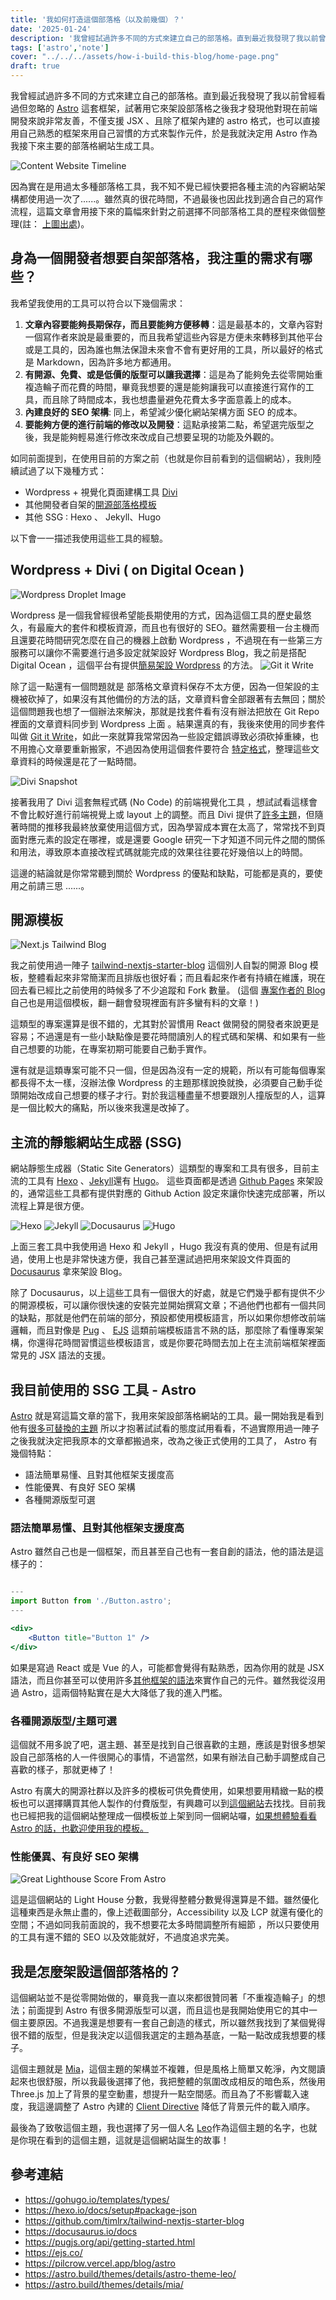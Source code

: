 ```yaml
---
title: '我如何打造這個部落格（以及前幾個）？'
date: '2025-01-24'
description: '我曾經試過許多不同的方式來建立自己的部落格。直到最近我發現了我以前曾經看過但忽略的這套框架，試著用它來架設部落格之後我才發現他對現在前端開發來說非常友善，所以我決定開始使用它，這篇文章集結了我所有踩過坑的部落格工具'
tags: ['astro','note']
cover: "../../../assets/how-i-build-this-blog/home-page.png"
draft: true
---
```


我曾經試過許多不同的方式來建立自己的部落格。直到最近我發現了我以前曾經看過但忽略的 [Astro](https://astro.build/) 這套框架，試著用它來架設部落格之後我才發現他對現在前端開發來說非常友善，不僅支援 JSX 、且除了框架內建的 astro 格式，也可以直接用自己熟悉的框架來用自己習慣的方式來製作元件，於是我就決定用 Astro 作為我接下來主要的部落格網站生成工具。

![Content Website Timeline](../../../assets/how-i-build-this-blog/content-management-timeline.png)

因為實在是用過太多種部落格工具，我不知不覺已經快要把各種主流的內容網站架構都使用過一次了......。雖然真的很花時間，不過最後也因此找到適合自己的寫作流程，這篇文章會用接下來的篇幅來針對之前選擇不同部落格工具的歷程來做個整理(註： [上圖出處](https://contentlayer.dev/blog/working-with-content-is-hard-for-developers))。

## 身為一個開發者想要自架部落格，我注重的需求有哪些？

我希望我使用的工具可以符合以下幾個需求：

1.  **文章內容要能夠長期保存，而且要能夠方便移轉**：這是最基本的，文章內容對一個寫作者來說是最重要的，而且我希望這些內容是方便未來轉移到其他平台或是工具的，因為誰也無法保證未來會不會有更好用的工具，<Notation type="underline" color="yellow">所以最好的格式是 Markdown，因為許多地方都通用</Notation>。
2.  **有開源、免費、或是低價的版型可以讓我選擇**：這是為了能夠<Notation type="underline" color="yellow">免去從零開始重複造輪子而花費的時間</Notation>，畢竟我想要的還是能夠讓我可以直接進行寫作的工具，而且除了時間成本，我也想盡量避免花費太多字面意義上的成本。
3.  **內建良好的 SEO 架構**: 同上，希望減少優化網站架構方面 SEO 的成本。
4.  **要能夠方便的進行前端的修改以及開發**：這點承接第二點，希望選完版型之後，我是<Notation type="underline" color="yellow">能夠輕易進行修改來改成自己想要呈現的功能及外觀的</Notation>。

如同前面提到，在使用目前的方案之前（也就是你目前看到的這個網站），我則陸續試過了以下幾種方式：

- Wordpress + 視覺化頁面建構工具 [Divi](https://www.elegantthemes.com/gallery/divi/)
- 其他開發者自架的[開源部落格模板](https://github.com/timlrx/tailwind-nextjs-starter-blog)
- 其他 SSG : Hexo 、 Jekyll、Hugo

以下會一一描述我使用這些工具的經驗。

## Wordpress + Divi ( on Digital Ocean )

![Wordpress Droplet Image](../../../assets/how-i-build-this-blog/digital-ocean-create-droplet.png)

Wordpress 是一個我曾經很希望能長期使用的方式，因為這個工具的歷史最悠久，<Notation type="underline" color="yellow">有最龐大的套件和模板資源，而且也有很好的 SEO</Notation>。雖然需要租一台主機而且還要花時間研究怎麼在自己的機器上啟動 Wordpress ，不過現在有一些第三方服務可以讓你不需要進行過多設定就架設好 Wordpress Blog，我之前是搭配 Digital Ocean ，這個平台有提供[簡易架設 Wordpress](https://www.digitalocean.com/community/tutorials/how-to-use-the-wordpress-one-click-install) 的方法。
![Git it Write](../../../assets/how-i-build-this-blog/git-it-write.png)

除了這一點還有一個問題就是 <Notation type="underline" color="yellow">部落格文章資料保存不太方便</Notation>，因為一但架設的主機被砍掉了，如果沒有其他備份的方法的話，文章資料會全部跟著有去無回；關於這個問題我也想了一個辦法來解決，那就是找套件看有沒有辦法把<Notation type="underline" color="yellow">放在 Git Repo 裡面的文章資料同步到 Wordpress 上面</Notation> 。結果還真的有，我後來使用的同步套件叫做 [Git it Write](https://wordpress.org/plugins/git-it-write/)，如此一來就算我常常因為一些設定錯誤導致必須砍掉重練，也不用擔心文章要重新搬家，不過因為使用這個套件要符合 [特定格式](https://github.com/moojing/TechPosts)，整理這些文章資料的時候還是花了一點時間。

![Divi Snapshot](../../../assets/how-i-build-this-blog/divi-snapshot-1.png)

接著我用了 Divi 這套無程式碼 (No Code) 的前端視覺化工具 ，想試試看這樣會不會比較好進行前端視覺上或 layout 上的調整。而且 Divi 提供了[許多主題](https://www.elegantthemes.com/layouts/)，但隨著時間的推移我最終放棄使用這個方式，因為<Notation type="underline" color="yellow">學習成本實在太高了</Notation>，常常找不到頁面對應元素的設定在哪裡，或是還要 Google 研究一下才知道不同元件之間的關係和用法，導致原本直接改程式碼就能完成的效果往往要花好幾倍以上的時間。

這邊的結論就是你常常聽到關於 Wordpress 的優點和缺點，可能都是真的，要使用之前請三思 ......。

## 開源模板

![Next.js Tailwind Blog](../../../assets/how-i-build-this-blog/tailwind-blog.png)

我之前使用過一陣子 [tailwind-nextjs-starter-blog](https://tailwind-nextjs-starter-blog.vercel.app/) 這個別人自製的開源 Blog 模板，整體看起來非常簡潔而且排版也很好看；而且看起來<Notation type="underline" color="yellow">作者有持續在維護</Notation>，現在回去看已經比之前使用的時候多了不少追蹤和 Fork 數量。 (這個 [專案作者的 Blog](https://www.timlrx.com/) 自己也是用這個模板，翻一翻會發現裡面有許多蠻有料的文章！)

這類型的專案還算是很不錯的，尤其對於習慣用 React 做開發的開發者來說更是容易；不過還是有一些小缺點像是要花時間讀別人的程式碼和架構、和如果有一些自己想要的功能，在專案初期可能要自己動手實作。

還有就是這類專案可能不只一個，但是因為沒有一定的規範，所以有可能每個專案都長得不太一樣，沒辦法像 Wordpress 的主題那樣說換就換，必須要自己動手從頭開始改成自己想要的樣子才行。對於我這種盡量不想要跟別人撞版型的人，這算是一個比較大的痛點，所以後來我還是改掉了。

## 主流的靜態網站生成器 (SSG)

網站靜態生成器（Static Site Generators）這類型的專案和工具有很多，目前主流的工具有 [Hexo](https://hexo.io/) 、[Jekyll](https://jekyllrb.com/)還有 [Hugo](https://gohugo.io/)。 這些頁面都是透過 [Github Pages](https://pages.github.com/) 來架設的，通常這些工具都有提供對應的 Github Action 設定來讓你快速完成部署，所以流程上算是很方便。

![Hexo](../../../assets/how-i-build-this-blog/hexo.png)
![Jekyll](../../../assets/how-i-build-this-blog/jekyll.png)
![Docusaurus](../../../assets/how-i-build-this-blog/docusaurus.png)
![Hugo](../../../assets/how-i-build-this-blog/hugo.png)

上面三套工具中我使用過 Hexo 和 Jekyll ，Hugo 我沒有真的使用、但是有試用過，使用上也是非常快速方便，我自己甚至還試過把用來架設文件頁面的[Docusaurus](https://docusaurus.io) 拿來架設 Blog。

除了 Docusaurus，以上這些工具有一個很大的好處，就是它們<Notation type="underline" color="yellow">幾乎都有提供不少的開源模板，可以讓你很快速的安裝完並開始撰寫文章</Notation>；不過他們也都有一個共同的缺點，那就是他們在前端的部分，預設都使用模板語言，所以如果你想修改前端邏輯，而且對像是 [Pug](https://pugjs.org/api/getting-started.html) 、 [EJS](https://ejs.co/) 這類前端模板語言不熟的話，那麼除了看懂專案架構，你還得花時間習慣這些模板語言，或是你要花時間去加上在主流前端框架裡面常見的 JSX 語法的支援。

## 我目前使用的 SSG 工具 - Astro

[Astro](https://astro.build/) 就是寫這篇文章的當下，我用來架設部落格網站的工具。最一開始我是看到他有[很多可替換的主題](https://astro.build/themes/) 所以才抱著試試看的態度試用看看，不過實際用過一陣子之後我就決定把我原本的文章都搬過來，改為之後正式使用的工具了， Astro 有幾個特點：

- 語法簡單易懂、且對其他框架支援度高
- 性能優異、有良好 SEO 架構
- 各種開源版型可選

### 語法簡單易懂、且對其他框架支援度高

Astro 雖然自己也是一個框架，而且甚至自己也有一套自創的語法，他的語法是這樣子的：

```jsx

---
import Button from './Button.astro';
---

<div>
	<Button title="Button 1" />
</div>

```

如果是寫過 React 或是 Vue 的人，可能都會覺得有點熟悉，因為你用的就是 JSX 語法，而且你甚至可以使用許多[其他框架的語法](https://docs.astro.build/en/guides/framework-components/#using-framework-components)來實作自己的元件。雖然我從沒用過 Astro，這兩個特點實在是大大降低了我的進入門檻。

### 各種開源版型/主題可選

這個就不用多說了吧，選主題、甚至是找到自己很喜歡的主題，應該是對很多想架設自己部落格的人一件很開心的事情，不過當然，如果有辦法自己動手調整成自己喜歡的樣子，那就更棒了！

Astro 有廣大的開源社群以及許多的模板可供免費使用，如果想要用精緻一點的模板也可以選擇購買其他人製作的付費版型，有興趣可以到[這個網站](https://astro.build/themes/)去找找。目前我也已經把我的這個網站整理成一個模板並上架到同一個網站囉，[如果想體驗看看 Astro 的話，也歡迎使用我的模板。](https://astro.build/themes/details/astro-theme-leo/)

### 性能優異、有良好 SEO 架構

![Great Lighthouse Score From Astro](../../../assets/how-i-build-this-blog/astro-performance.png)

這是這個網站的 Light House 分數，我覺得<Notation type="underline" color="yellow">整體分數覺得還算是不錯</Notation>。雖然優化這種東西是永無止盡的，像上述截圖部分，Accessibility 以及 LCP 就還有優化的空間；不過如同我前面說的，我不想要花太多時間調整所有細節 ，所以只要使用的工具有還不錯的 SEO 以及效能就好，不過度追求完美。


## 我是怎麼架設這個部落格的？
這個網站並不是從零開始做的，畢竟我一直以來都很贊同著「不重複造輪子」的想法；前面提到 Astro 有很多開源版型可以選，而且這也是我開始使用它的其中一個主要原因。<Notation type="underline" color="yellow">不過我還是想要有一套自己創造的樣式</Notation>，所以雖然我找到了某個覺得很不錯的版型，但是我決定以這個我選定的主題為基底，一點一點改成我想要的樣子。

這個主題就是 [Mia](https://astro.build/themes/details/mia/)，這個主題的架構並不複雜，但是風格上簡單又乾淨，內文閱讀起來也很舒服，所以我最後選擇了他，我把整體的氛圍改成相反的暗色系，然後用 Three.js 加上了背景的星空動畫，想提升一點空間感。而且為了不影響載入速度，我這邊調整了 Astro 內建的 [Client Directive](https://docs.astro.build/en/reference/directives-reference/#clientidle) 降低了背景元件的載入順序。

最後為了致敬這個主題，我也選擇了另一個人名 [Leo](https://astro.build/themes/details/astro-theme-leo/)作為這個主題的名字，也就是你現在看到的這個主題，這就是這個網站誕生的故事！



## 參考連結

- https://gohugo.io/templates/types/
- https://hexo.io/docs/setup#package-json
- https://github.com/timlrx/tailwind-nextjs-starter-blog
- https://docusaurus.io/docs
- https://pugjs.org/api/getting-started.html
- https://ejs.co/
- https://pilcrow.vercel.app/blog/astro
- https://astro.build/themes/details/astro-theme-leo/
- https://astro.build/themes/details/mia/

